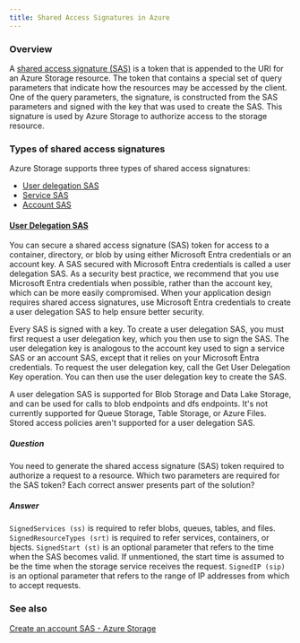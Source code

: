 ```yaml
---
title: Shared Access Signatures in Azure
---
```

### Overview
A [shared access signature (SAS)](https://learn.microsoft.com/en-us/azure/storage/common/storage-sas-overview) is a token that is appended to the URI for an Azure Storage resource. The token that contains a special set of query parameters that indicate how the resources may be accessed by the client. One of the query parameters, the signature, is constructed from the SAS parameters and signed with the key that was used to create the SAS. This signature is used by Azure Storage to authorize access to the storage resource.

### Types of shared access signatures
Azure Storage supports three types of shared access signatures:
- [User delegation SAS](https://learn.microsoft.com/en-us/azure/storage/common/storage-sas-overview#user-delegation-sas)
- [Service SAS](https://learn.microsoft.com/en-us/azure/storage/common/storage-sas-overview#service-sas)
- [Account SAS](https://learn.microsoft.com/en-us/azure/storage/common/storage-sas-overview#account-sas)


#### [User Delegation SAS](https://learn.microsoft.com/en-us/rest/api/storageservices/create-user-delegation-sas)
You can secure a shared access signature (SAS) token for access to a container, directory, or blob by using either Microsoft Entra credentials or an account key. A SAS secured with Microsoft Entra credentials is called a user delegation SAS. As a security best practice, we recommend that you use Microsoft Entra credentials when possible, rather than the account key, which can be more easily compromised. When your application design requires shared access signatures, use Microsoft Entra credentials to create a user delegation SAS to help ensure better security.

Every SAS is signed with a key. To create a user delegation SAS, you must first request a user delegation key, which you then use to sign the SAS. The user delegation key is analogous to the account key used to sign a service SAS or an account SAS, except that it relies on your Microsoft Entra credentials. To request the user delegation key, call the Get User Delegation Key operation. You can then use the user delegation key to create the SAS.

A user delegation SAS is supported for Blob Storage and Data Lake Storage, and can be used for calls to blob endpoints and dfs endpoints. It's not currently supported for Queue Storage, Table Storage, or Azure Files. Stored access policies aren't supported for a user delegation SAS.


##### Question
You need to generate the shared access signature (SAS) token required to authorize a request to a resource.  Which two parameters are required for the SAS token? Each correct answer presents part of the solution?

##### Answer
`SignedServices (ss)` is required to refer blobs, queues, tables, and files. `SignedResourceTypes (srt)` is required to refer services, containers, or bjects. `SignedStart (st)` is an optional parameter that refers to the time when the SAS becomes valid. If unmentioned, the start time is assumed to be the time when the storage service receives the request. `SignedIP (sip)` is an optional parameter that refers to the range of IP addresses from which to accept requests.

### See also
[Create an account SAS - Azure Storage](https://learn.microsoft.com/rest/api/storageservices/create-account-sas)